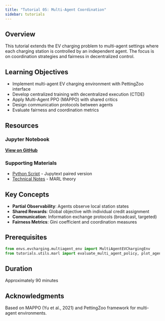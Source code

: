 ```yaml
---
title: "Tutorial 05: Multi-Agent Coordination"
sidebar: tutorials
---
```


## Overview

This tutorial extends the EV charging problem to multi-agent settings where each charging station is controlled by an independent agent. The focus is on coordination strategies and fairness in decentralized control.

## Learning Objectives

- Implement multi-agent EV charging environment with PettingZoo interface
- Develop centralized training with decentralized execution (CTDE)
- Apply Multi-Agent PPO (MAPPO) with shared critics
- Design communication protocols between agents
- Evaluate fairness and coordination metrics

## Resources

### Jupyter Notebook
[**View on GitHub**](https://github.com/jinming99/GridGuardian-RL/blob/main/tutorials/05_ev_marl_coordination.ipynb)

### Supporting Materials
- [Python Script](https://github.com/jinming99/GridGuardian-RL/blob/main/tutorials/05_ev_marl_coordination.py) - Jupytext paired version
- [Technical Notes](https://github.com/jinming99/GridGuardian-RL/blob/main/tutorials/05_ev_multiagent_coordination_and_rl.md) - MARL theory

## Key Concepts

- **Partial Observability**: Agents observe local station states
- **Shared Rewards**: Global objective with individual credit assignment
- **Communication**: Information exchange protocols (broadcast, targeted)
- **Fairness Metrics**: Gini coefficient and coordination measures

## Prerequisites

```python
from envs.evcharging.multiagent_env import MultiAgentEVChargingEnv
from tutorials.utils.marl import evaluate_multi_agent_policy, plot_agent_coordination_matrix
```

## Duration

Approximately 90 minutes

## Acknowledgments

Based on MAPPO (Yu et al., 2021) and PettingZoo framework for multi-agent environments.